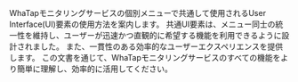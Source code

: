 WhaTapモニタリングサービスの個別メニューで共通して使用されるUser Interface(UI)要素の使用方法を案内します。 共通UI要素は、メニュー同士の統一性を維持し、ユーザーが迅速かつ直観的に希望する機能を利用できるように設計されました。 また、一貫性のある効率的なユーザーエクスペリエンスを提供します。 この文書を通じて、WhaTapモニタリングサービスのすべての機能をより簡単に理解し、効率的に活用してください。
